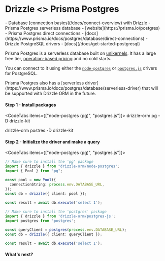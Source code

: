 
# Drizzle \<\> Prisma Postgres
<Prerequisites>
- Database [connection basics](/docs/connect-overview) with Drizzle
- Prisma Postgres serverless database - [website](https://prisma.io/postgres)
- Prisma Postgres direct connections - [docs](https://www.prisma.io/docs/postgres/database/direct-connections) 
- Drizzle PostgreSQL drivers - [docs](/docs/get-started-postgresql)
</Prerequisites>

Prisma Postgres is a serverless database built on [unikernels](https://www.prisma.io/blog/announcing-prisma-postgres-early-access). It has a large free tier, [operation-based pricing](https://www.prisma.io/blog/operations-based-billing) and no cold starts.
  
You can connect to it using either the [`node-postgres`](https://node-postgres.com/) or [`postgres.js`](https://github.com/porsager/postgres) drivers for PostgreSQL.

<Callout type="info">
Prisma Postgres also has a [serverless driver](https://www.prisma.io/docs/postgres/database/serverless-driver) that will be supported with Drizzle ORM in the future.
</Callout>

#### Step 1 - Install packages
<CodeTabs items={["node-postgres (pg)", "postgres.js"]}>
<Npm>
drizzle-orm pg
-D drizzle-kit
</Npm>

<Npm>
drizzle-orm postres
-D drizzle-kit
</Npm>

</CodeTabs>


#### Step 2 - Initialize the driver and make a query
<CodeTabs items={["node-postgres (pg)", "postgres.js"]}>
```typescript 
// Make sure to install the 'pg' package 
import { drizzle } from "drizzle-orm/node-postgres";
import { Pool } from "pg";

const pool = new Pool({
  connectionString: process.env.DATABASE_URL,
});
const db = drizzle({ client: pool });
 
const result = await db.execute('select 1');
```
```typescript
// Make sure to install the 'postgres' package
import { drizzle } from 'drizzle-orm/postgres-js';
import postgres from 'postgres';

const queryClient = postgres(process.env.DATABASE_URL);
const db = drizzle({ client: queryClient });

const result = await db.execute('select 1');
```
</CodeTabs>

#### What's next?

<WhatsNextPostgres/>
